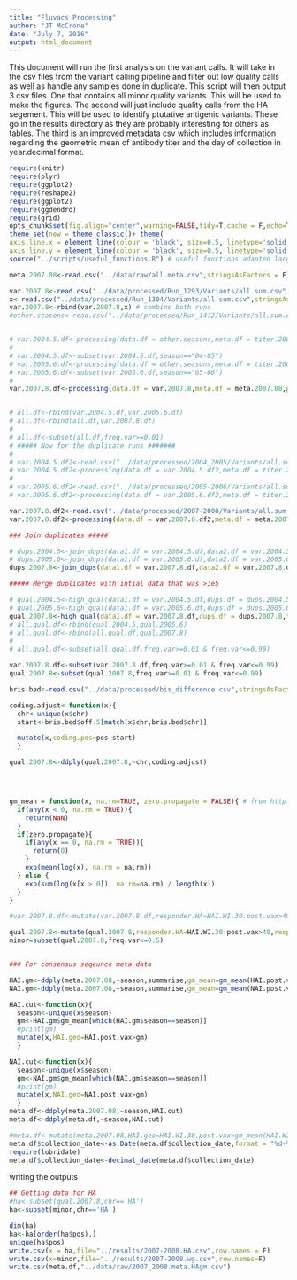 ```yaml
---
title: "Fluvacs Processing"
author: "JT McCrone"
date: "July 7, 2016"
output: html_document
---
```


This document will run the first analysis on the variant calls. It will take in the csv files from the variant calling pipeline and filter out low quality calls as well as handle any samples done in duplicate. This script will then output 3 csv files. One that contains all minor quality variants. This will be used to make the figures. The second will just include quality calls from the HA segement. This will be used to identify ptutative antigenic variants. These go in the results directory as they are probably interesting for others as tables. The third is an improved metadata csv which includes information regarding the geometric mean of antibody titer and the day of collection in year.decimal format.
```r
require(knitr)
require(plyr)
require(ggplot2)
require(reshape2)
require(ggplot2)
require(ggdendro)
require(grid)
opts_chunk$set(fig.align="center",warning=FALSE,tidy=T,cache = F,echo=T)
theme_set(new = theme_classic()+ theme(
axis.line.x = element_line(colour = 'black', size=0.5, linetype='solid'),
axis.line.y = element_line(colour = 'black', size=0.5, linetype='solid'))) # to make nice plots
source("../scripts/useful_functions.R") # useful functions adapted largley from HIVE work
```


```r
meta.2007.08<-read.csv("../data/raw/all.meta.csv",stringsAsFactors = F)
```

```r

var.2007.8<-read.csv("../data/processed/Run_1293/Variants/all.sum.csv",stringsAsFactors = F)
x<-read.csv("../data/processed/Run_1304/Variants/all.sum.csv",stringsAsFactors = F) # the rest of these samples
var.2007.8<-rbind(var.2007.8,x) # combine both runs
#other.seasons<-read.csv("../data/processed/Run_1412/Variants/all.sum.csv",stringsAsFactors = F)


# var.2004.5.df<-processing(data.df = other.seasons,meta.df = titer.2004.5,pval = 0.01,phred = 35,mapq = 30,read_cut = c(32,94))
# 
# var.2004.5.df<-subset(var.2004.5.df,season=="04-05")
# var.2005.6.df<-processing(data.df = other.seasons,meta.df = titer.2005.6,pval = 0.01,phred = 35,mapq = 30,read_cut = c(32,94))
# var.2005.6.df<-subset(var.2005.6.df,season=="05-06")
# 
var.2007.8.df<-processing(data.df = var.2007.8,meta.df = meta.2007.08,pval = 0.01,phred = 35,mapq = 30,read_cut = c(32,94))


# all.df<-rbind(var.2004.5.df,var.2005.6.df)
# all.df<-rbind(all.df,var.2007.8.df)
# 
# all.df<-subset(all.df,freq.var>=0.01)
# ##### Now for the duplicate runs #######
# 
# var.2004.5.df2<-read.csv("../data/processed/2004_2005/Variants/all.sum.csv",stringsAsFactors = F)
# var.2004.5.df2<-processing(data.df = var.2004.5.df2,meta.df = titer.2004.5,pval = 0.01,phred = 35,mapq = 30,read_cut = c(32,94))
# 
# var.2005.6.df2<-read.csv("../data/processed/2005-2006/Variants/all.sum.csv",stringsAsFactors = F)
# var.2005.6.df2<-processing(data.df = var.2005.6.df2,meta.df = titer.2005.6,pval = 0.01,phred = 35,mapq = 30,read_cut = c(32,94))

var.2007.8.df2<-read.csv("../data/processed/2007-2008/Variants/all.sum.csv",stringsAsFactors = F)
var.2007.8.df2<-processing(data.df = var.2007.8.df2,meta.df = meta.2007.08,pval = 0.01,phred = 35,mapq = 30,read_cut = c(32,94))

### Join duplicates #####

# dups.2004.5<-join_dups(data1.df = var.2004.5.df,data2.df = var.2004.5.df2)
# dups.2005.6<-join_dups(data1.df = var.2005.6.df,data2.df = var.2005.6.df2)
dups.2007.8<-join_dups(data1.df = var.2007.8.df,data2.df = var.2007.8.df2)

##### Merge duplicates with intial data that was >1e5

# qual.2004.5<-high_qual(data1.df = var.2004.5.df,dups.df = dups.2004.5,titer = 1e3) # only duplicates above 1e3 kept
# qual.2005.6<-high_qual(data1.df = var.2005.6.df,dups.df = dups.2005.6,titer = 1e3)
qual.2007.8<-high_qual(data1.df = var.2007.8.df,dups.df = dups.2007.8,titer = 1e3)
# all.qual.df<-rbind(qual.2004.5,qual.2005.6)
# all.qual.df<-rbind(all.qual.df,qual.2007.8)
# 
# all.qual.df<-subset(all.qual.df,freq.var>=0.01 & freq.var<=0.99)

var.2007.8.df<-subset(var.2007.8.df,freq.var>=0.01 & freq.var<=0.99)
qual.2007.8<-subset(qual.2007.8,freq.var>=0.01 & freq.var<=0.99)

bris.bed<-read.csv("../data/processed/bis_difference.csv",stringsAsFactors = F,comment.char = "#") 

coding.adjust<-function(x){
  chr<-unique(x$chr)
  start<-bris.bed$off.5[match(x$chr,bris.bed$chr)]

  mutate(x,coding.pos=pos-start)
  }

qual.2007.8<-ddply(qual.2007.8,~chr,coding.adjust)





```

```r
gm_mean = function(x, na.rm=TRUE, zero.propagate = FALSE){ # from http://stackoverflow.com/questions/2602583/geometric-mean-is-there-a-built-in
  if(any(x < 0, na.rm = TRUE)){
    return(NaN)
  }
  if(zero.propagate){
    if(any(x == 0, na.rm = TRUE)){
      return(0)
    }
    exp(mean(log(x), na.rm = na.rm))
  } else {
    exp(sum(log(x[x > 0]), na.rm=na.rm) / length(x))
  }
}

#var.2007.8.df<-mutate(var.2007.8.df,responder.HA=HAI.WI.30.post.vax>40,responder.NA=NAI.WI.30.post.vax>40,HAI.geo=HAI.WI.30.post.vax>gm_mean(HAI.WI.30.post.vax),NAI.geo=NAI.WI.30.post.vax>gm_mean(NAI.WI.30.post.vax),responder.both=(responder.NA&responder.HA==T), geom.both=(HAI.geo&NAI.geo==T))

qual.2007.8<-mutate(qual.2007.8,responder.HA=HAI.WI.30.post.vax>40,responder.NA=NAI.WI.30.post.vax>40,HAI.geo=HAI.WI.30.post.vax>gm_mean(HAI.WI.30.post.vax),NAI.geo=NAI.WI.30.post.vax>gm_mean(NAI.WI.30.post.vax),responder.both=(responder.NA&responder.HA==T), geom.both=(HAI.geo&NAI.geo==T))
minor=subset(qual.2007.8,freq.var<=0.5)


### For consensus seqeunce meta data

HAI.gm<-ddply(meta.2007.08,~season,summarise,gm_mean=gm_mean(HAI.post.vax))
NAI.gm<-ddply(meta.2007.08,~season,summarise,gm_mean=gm_mean(NAI.post.vax))

HAI.cut<-function(x){
  season<-unique(x$season)
  gm<-HAI.gm$gm_mean[which(HAI.gm$season==season)]
  #print(gm)
  mutate(x,HAI.geo=HAI.post.vax>gm)
  }

NAI.cut<-function(x){
  season<-unique(x$season)
  gm<-NAI.gm$gm_mean[which(NAI.gm$season==season)]
  #print(gm)
  mutate(x,NAI.geo=NAI.post.vax>gm)
  }
meta.df<-ddply(meta.2007.08,~season,HAI.cut)
meta.df<-ddply(meta.df,~season,NAI.cut)

#meta.df<-mutate(meta.2007.08,HAI.geo=HAI.WI.30.post.vax>gm_mean(HAI.WI.30.post.vax),NAI.geo=NAI.WI.30.post.vax>gm_mean(NAI.WI.30.post.vax))
meta.df$collection_date<-as.Date(meta.df$collection_date,format = "%d-%b-%y")
require(lubridate)
meta.df$collection_date<-decimal_date(meta.df$collection_date)


```

writing the outputs

```r
## Getting data for HA
#ha<-subset(qual.2007.8,chr=='HA')
ha<-subset(minor,chr=='HA')

dim(ha)
ha<-ha[order(ha$pos),]
unique(ha$pos)
write.csv(x = ha,file="../results/2007-2008.HA.csv",row.names = F)
write.csv(x=minor,file="../results/2007-2008.wg.csv",row.names=F)
write.csv(meta.df,"../data/raw/2007_2008.meta.HAgm.csv") 
```


